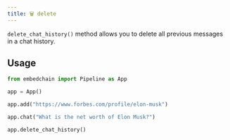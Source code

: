 ```yaml
---
title: 🗑 delete
---
```


`delete_chat_history()` method allows you to delete all previous messages in a chat history.

## Usage

```python
from embedchain import Pipeline as App

app = App()

app.add("https://www.forbes.com/profile/elon-musk")

app.chat("What is the net worth of Elon Musk?")

app.delete_chat_history()
```